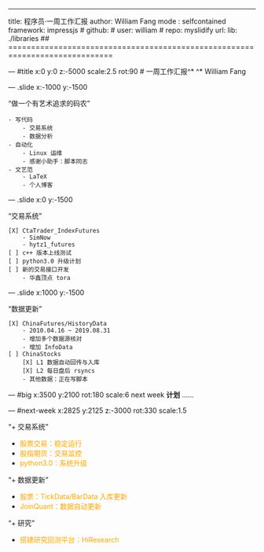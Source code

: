 ---
title: 程序员·一周工作汇报
author: William Fang
mode  : selfcontained
framework: impressjs
# github:
#   user: william
#   repo: myslidify
url:
  lib: ./libraries
## =============================================================================

--- #title x:0 y:0 z:-5000 scale:2.5 rot:90
# 一周工作汇报^*
<span class="footnote">^* William Fang</span>

--- .slide x:-1000 y:-1500

<q>做一个有艺术追求的码农</q>
    
    - 写代码
        - 交易系统
        - 数据分析
    - 自动化
        - Linux 运维
        - 感谢小助手：脚本同志
    - 文艺范
        - LaTeX
        - 个人博客

--- .slide x:0 y:-1500

<q>交易系统</q>
    
    [X] CtaTrader_IndexFutures
        - SimNow
        - hytz1_futures
    [ ] c++ 版本上线测试
    [ ] python3.0 升级计划
    [ ] 新的交易接口开发
        - 华鑫顶点 tora


--- .slide x:1000 y:-1500

<q>数据更新</q>
    
    [X] ChinaFutures/HistoryData
        - 2010.04.16 ~ 2019.08.31
        - 增加多个数据源核对
        - 增加 InfoData
    [ ] ChinaStocks
        [X] L1 数据自动回传与入库
        [X] L2 每日盘后 rsyncs
        - 其他数据：正在写脚本 

--- #big x:3500 y:2100 rot:180 scale:6
next week <b>计划</b> <span class="thoughts">......</span>


--- #next-week x:2825 y:2125 z:-3000 rot:330 scale:1.5

<q>+ 交易系统</q>
    <ul>
        <li><font color="orange">股票交易：稳定运行</font>
        <li><font color="orange">股指期货：交易监控</font>
        <li><font color="orange">python3.0：系统升级</font>
    </ul>

<q>+ 数据更新</q>
    <ul>
        <li><font color="orange">股票：TickData/BarData 入库更新</font><br/>
        <li><font color="orange">JoinQuant：数据自动更新</font>
    </ul>

<q>+ 研究</q>
    <ul>
       <li><font color="orange">搭建研究回测平台：HiResearch</font>
    </ul>
